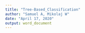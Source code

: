 ```yaml
---
title: "Tree-Based_Classification"
author: "Samuel A, Mikolaj W"
date: "April 17, 2020"
output: word_document
---
```



